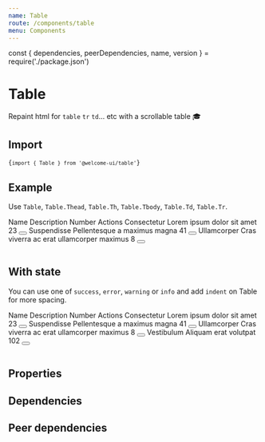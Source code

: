 ```yaml
---
name: Table
route: /components/table
menu: Components
---
```


const { dependencies, peerDependencies, name, version } = require('./package.json')

# Table

<TagVersion version={version} name={name} />

Repaint html for `table` `tr` `td`... etc with a scrollable table 🎓

## Import

<Code>{`import { Table } from '@welcome-ui/table'`}</Code>

## Example

Use `Table`, `Table.Thead`, `Table.Th`, `Table.Tbody`, `Table.Td`, `Table.Tr`.

<Playground>
  <Table>
    <Table.Thead>
      <Table.Th>Name</Table.Th>
      <Table.Th>Description</Table.Th>
      <Table.Th>Number</Table.Th>
      <Table.Th textAlign="right">Actions</Table.Th>
    </Table.Thead>
    <Table.Tbody>
      <Table.Tr>
        <Table.Td>Consectetur</Table.Td>
        <Table.Td>Lorem ipsum dolor sit amet</Table.Td>
        <Table.Td>23</Table.Td>
        <Table.Td textAlign="right">
          <Button shape="circle" size="sm" variant="secondary">
            <SettingsIcon size="sm" />
          </Button>
        </Table.Td>
      </Table.Tr>
      <Table.Tr>
        <Table.Td>Suspendisse</Table.Td>
        <Table.Td>Pellentesque a maximus magna</Table.Td>
        <Table.Td>41</Table.Td>
        <Table.Td textAlign="right">
          <Button shape="circle" size="sm" variant="secondary">
            <SettingsIcon size="sm" />
          </Button>
        </Table.Td>
      </Table.Tr>
      <Table.Tr>
        <Table.Td>Ullamcorper</Table.Td>
        <Table.Td>Cras viverra ac erat ullamcorper maximus</Table.Td>
        <Table.Td>8</Table.Td>
        <Table.Td textAlign="right">
          <Button shape="circle" size="sm" variant="secondary">
            <SettingsIcon size="sm" />
          </Button>
        </Table.Td>
      </Table.Tr>
    </Table.Tbody>
  </Table>
</Playground>

## With state

You can use one of `success`, `error`, `warning` or `info` and add `indent` on Table for more spacing.

<Playground>
  <Table indent>
    <Table.Thead>
      <Table.Tr>
        <Table.Th>Name</Table.Th>
        <Table.Th>Description</Table.Th>
        <Table.Th>Number</Table.Th>
        <Table.Th textAlign="right">Actions</Table.Th>
      </Table.Tr>
    </Table.Thead>
    <Table.Tbody>
      <Table.Tr variant="error">
        <Table.Td>Consectetur</Table.Td>
        <Table.Td>Lorem ipsum dolor sit amet</Table.Td>
        <Table.Td>23</Table.Td>
        <Table.Td textAlign="right">
          <Button shape="circle" size="sm" variant="secondary">
            <SettingsIcon size="sm" />
          </Button>
        </Table.Td>
      </Table.Tr>
      <Table.Tr variant="warning">
        <Table.Td>Suspendisse</Table.Td>
        <Table.Td>Pellentesque a maximus magna</Table.Td>
        <Table.Td>41</Table.Td>
        <Table.Td textAlign="right">
          <Button shape="circle" size="sm" variant="secondary">
            <SettingsIcon size="sm" />
          </Button>
        </Table.Td>
      </Table.Tr>
      <Table.Tr variant="info">
        <Table.Td>Ullamcorper</Table.Td>
        <Table.Td>Cras viverra ac erat ullamcorper maximus</Table.Td>
        <Table.Td>8</Table.Td>
        <Table.Td textAlign="right">
          <Button shape="circle" size="sm" variant="secondary">
            <SettingsIcon size="sm" />
          </Button>
        </Table.Td>
      </Table.Tr>
      <Table.Tr variant="success">
        <Table.Td>Vestibulum</Table.Td>
        <Table.Td>Aliquam erat volutpat</Table.Td>
        <Table.Td>102</Table.Td>
        <Table.Td textAlign="right">
          <Button shape="circle" size="sm" variant="secondary">
            <SettingsIcon size="sm" />
          </Button>
        </Table.Td>
      </Table.Tr>
    </Table.Tbody>
  </Table>
</Playground>

## Properties

<Props of={Table} />

## Dependencies

<Dependencies dependencies={dependencies} />

## Peer dependencies

<Dependencies dependencies={peerDependencies} />
